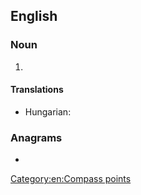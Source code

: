 {{also|nne|-nne}}
==English==

===Noun===
{{en-noun|-}}

# {{abbreviation of|north-northeast|lang=en}}

====Translations====
{{trans-top|abbreviation of north-northeast}}
* Hungarian: {{t+|hu|ÉÉK}}
{{trans-mid}}
{{trans-bottom}}

===Anagrams===
* {{anagrams|en|a=enn|nen}}

[[Category:en:Compass points]]